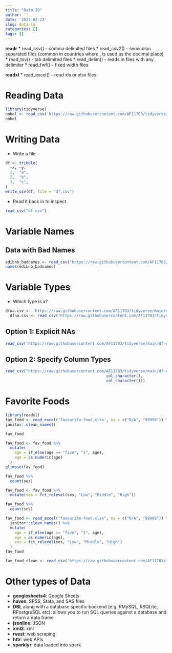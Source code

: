 ```yaml
---
title: "Data IO"
author: ''
date: '2022-02-23'
slug: data-io
categories: []
tags: []
---
```

**readr**
* read_csv() - comma delimited files
* read_csv2() - semicolon separated files (common in countries where , is used as the decimal place)
* read_tsv() - tab delimited files
* read_delim() - reads in files with any delimiter
* read_fwf() - fixed width files

**readxl**
* read_excel() - read xls or xlsx files

# Reading Data
```r
library(tidyverse)
nobel <- read_csv('https://raw.githubusercontent.com/AF11703/tidyverse/main/nobel.csv')
nobel
```
# Writing Data
* Write a file
```r
df <- tribble(
  ~x, ~y, 
  1,  "a",
  2,  "b",
  3,  "c",
)
write_csv(df, file = "df.csv")
```
* Read it back in to inspect
```r
read_csv("df.csv")
```
# Variable Names
## Data with Bad Names
```r
edibnb_badnames <- read_csv("https://raw.githubusercontent.com/AF11703/tidyverse/main/edibnb-badnames.csv")
names(edibnb_badnames)
```
# Variable Types
* Which type is x?
```r
dfna.csv <- 'https://raw.githubusercontent.com/AF11703/tidyverse/main/df-na.csv'
  dfna.csv <- read_csv('https://raw.githubusercontent.com/AF11703/tidyverse/main/df-na.csv')
```
## Option 1: Explicit NAs
```r
read_csv('https://raw.githubusercontent.com/AF11703/tidyverse/main/df-na.csv',na = c("", "NA", ".", "9999", "Not applicable"))
```
## Option 2: Specify Column Types
```r
read_csv("https://raw.githubusercontent.com/AF11703/tidyverse/main/df-na.csv", col_types = list(col_double(), 
                                            col_character(), 
                                            col_character()))
```
# Favorite Foods
```r
library(readxl)
fav_food <- read_excel('favourite-food.xlsx', na = c("N/A", "99999")) %>%
janitor::clean_names()

fav_food
```
```r
fav_food <- fav_food %>%
  mutate(
    age = if_else(age == "five", "5", age),
    age = as.numeric(age)
  )
glimpse(fav_food)
```
```r
fav_food %>%
  count(ses)
```
```r
fav_food <- fav_food %>%
  mutate(ses = fct_relevel(ses, "Low", "Middle", "High"))

fav_food %>%
  count(ses)
```
```r
fav_food <- read_excel("favourite-food.xlsx", na = c("N/A", "99999")) %>%
  janitor::clean_names() %>%
  mutate(
    age = if_else(age == "five", "5", age), 
    age = as.numeric(age),
    ses = fct_relevel(ses, "Low", "Middle", "High")
  )
fav_food
```
```r
fav_food_clean <- read_csv('https://raw.githubusercontent.com/AF11703/tidyverse/main/fav-food-clean.csv')
```
# Other types of Data

* **googlesheets4**: Google Sheets
* **haven**: SPSS, Stata, and SAS files
* **DBI**, along with a database specific backend (e.g. RMySQL, RSQLite, RPostgreSQL etc): allows you to run SQL queries against a database and return a data frame
* **jsonline**: JSON
* **xml2**: xml
* **rvest**: web scraping
* **httr**: web APIs
* **sparklyr**: data loaded into spark
